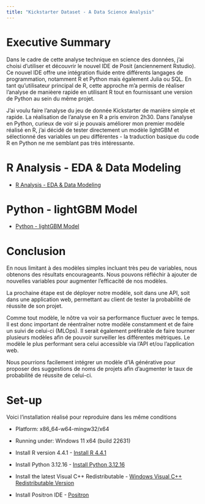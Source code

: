 ```yaml
---
title: "Kickstarter Dataset - A Data Science Analysis"
---
```


# Executive Summary

Dans le cadre de cette analyse technique en science des données, j'ai choisi d'utiliser et découvrir le nouvel IDE de Posit (anciennement Rstudio). Ce nouvel IDE offre une intégration fluide entre différents langages de programmation, notamment R et Python mais également Julia ou SQL. En tant qu'utilisateur principal de R, cette approche m'a permis de réaliser l'analyse de manièere rapide en utilisant R tout en fournissant une version de Python au sein du même projet.

J'ai voulu faire l'analyse du jeu de donnée Kickstarter de manière simple et rapide. La réalisation de l'analyse en R a pris environ 2h30. Dans l'analyse en Python, curieux de voir si je pouvais améliorer mon premier modèle réalisé en R, j'ai décidé de tester directement un modèle lightGBM et sélectionné des variables un peu différentes - la traduction basique du code R en Python ne me semblant pas très intéressante.

# R Analysis - EDA & Data Modeling 

- [R Analysis - EDA & Data Modeling](https://tsenegas.github.io/ThS_KS_analysis/R_Analysis.html)

# Python - lightGBM Model

- [Python - lightGBM Model](https://tsenegas.github.io/ThS_KS_analysis/Python_model.html)

# Conclusion

En nous limitant à des modèles simples incluant très peu de variables, nous obtenons des résultats encourageants. Nous pouvons réfléchir à ajouter de nouvelles variables pour augmenter l'efficacité de nos modèles.

La prochaine étape est de déployer notre modèle, soit dans une API, soit dans une application web, permettant au client de tester la probabilité de réussite de son projet.

Comme tout modèle, le nôtre va voir sa performance fluctuer avec le temps. Il est donc important de réentraîner notre modèle constamment et de faire un suivi de celui-ci (MLOps). Il serait également préférable de faire tourner plusieurs modèles afin de pouvoir surveiller les différentes métriques. Le modèle le plus performant sera celui accessible via l'API et/ou l'application web.

Nous pourrions facilement intégrer un modèle d'IA générative pour proposer des suggestions de noms de projets afin d'augmenter le taux de probabilité de réussite de celui-ci.

# Set-up

Voici l'installation réalisé pour reproduire dans les même conditions

- Platform: x86_64-w64-mingw32/x64
- Running under: Windows 11 x64 (build 22631)

- Install R version 4.4.1 - [Install R 4.4.1](https://cran.r-project.org/bin/windows/base/)
- Install Python 3.12.16 - [Install Python 3.12.16](https://www.python.org/downloads/release/python-3120/)
- Install the latest Visual C++ Redistributable - [Windows Visual C++ Redistributable Version](https://learn.microsoft.com/en-us/cpp/windows/latest-supported-vc-redist?view=msvc-170#latest-microsoft-visual-c-redistributable-version)
- Install Positron IDE - [Positron](https://github.com/posit-dev/positron/releases)